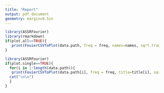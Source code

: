 ```yaml
---
title: "Report"
output: pdf_document
geometry: margin=0.5in
---
```



```r
library(ASSRFourier)
library(rmarkdown)
if(plot.all==TRUE){
   print(FouierCSVToPlot(data.path, freq = freq, names=names, sqrt.trans=sqrt.trans))
}
```

```r
library(ASSRFourier)
if(plot.single==TRUE){
  for(i in 1:length(data.path)){
   print(FouierCSVToPlot(data.path[i], freq = freq, title=title[i], sqrt.trans=sqrt.trans))
  cat("\n\n")
  }
}
```
